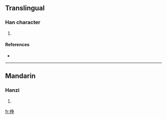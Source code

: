 ==Translingual==

===Han character===
{{Han char|rn=75|rad=木|as=08|sn=12|four=5205<sub>7</sub>|canj=木月尸木 (DBSD), 木弓尸木 (DNSD), X木弓尸木 (XDNSD)}}

# {{defn|Han|sort=木08}}

====References====
* {{Han ref|kx=0533.210|dkj=14960|dj=0921.190|hdz=21235.020|uh=68E6|ud=26854|bh=D9D1|bd=55761}}

----

==Mandarin==

===Hanzi===
{{cmn-hanzi|pin=[[chēng]] ([[cheng1]])|wg=ch'eng<sup>1</sup>}}

# {{defn|Mandarin}}

[[fr:棦]]